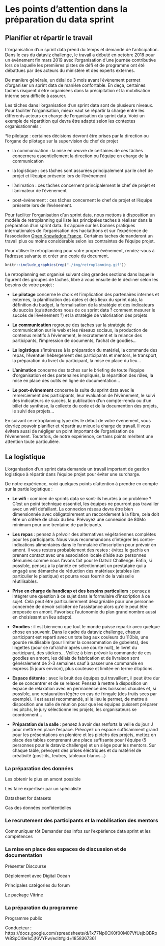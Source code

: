 # Les points d'attention dans la préparation du data sprint {#preparation}

## Planifier et répartir le travail

L'organisation d'un sprint data prend du temps et demande de l'anticipation. Dans le cas du dataviz challenge, le travail a débuté en octobre 2018 pour un évènement fin mars 2019 avec l'organisation d'une journée contributive lors de laquelle les premières pistes de défi et de programme ont été débattues par des acteurs du ministère et des experts externes. 

De manière générale, un délai de 3 mois avant l'évènement permet d'organiser un sprint data de manière confortable. En deça, certaines taches risquent d'être organisées dans la précipitation et la mobilisation interne sera difficile à assurer. 

Les tâches dans l'organisation d'un sprint data sont de plusieurs niveaux. Pour faciliter l'organisation, mieux vaut se répartir la charge entre les différents acteurs en charge de l’organisation du sprint data. Voici un exemple de répartition qui devra être adapté selon les contextes organisationnels : 

*le pilotage : certaines décisions devront être prises par la direction ou l’organe de pilotage sur la supervision du chef de projet

* la communication : la mise en œuvre de certaines de ces tâches concernera essentiellement la direction ou l'équipe en charge de la communication

* la logistique : ces tâches sont assurées principalement par le chef de projet et l’équipe présente lors de l’évènement

* l’animation : ces tâches concernent principalement le chef de projet et l’animateur de l’évènement 

* post-évènement : ces tâches concernent le chef de projet et l’équipe présente lors de l’évènement. 

Pour faciliter l'organisation d'un sprint data, nous mettons à disposition un modèle de retroplanning qui liste les principales taches à réaliser dans la préparation d'un sprint data. Il s'appuie sur les bonnes pratiques internationales de l’organisation des hackathons et sur l’expérience de l’association [Open Knowledge France](okfn.fr). Certaines taches demanderont un travail plus ou moins considérable selon les contraintes de l'équipe projet. 

Pour utiliser le retroplanning pour votre propre évènement, rendez-vous à l'[adresse suivante](https://docs.google.com/spreadsheets/d/13-deckO7z53tQu3dst0gQCh54HAmwPnMDfGiCLNax8M/edit?usp=sharing) et créer une copie du document.  

```r
knitr::include_graphics(rep("./img/retroplanning.gif"))
```

Le retroplanning est organisé suivant cinq grandes sections dans laquelle figurent des groupes de taches, libre à vous ensuite de le décliner selon les besoins de votre projet :  

* **Le pilotage** concerne le choix et l'implication des partenaires internes et externes, la planification des dates et des lieux du sprint data, la définition du budget, la formalisation de la stratégie et des indicateurs du succès (qu'attendons nous de ce sprint data ? comment mesurer le succès de l'évènement ?) et la stratégie de valorisation des projets

* **La communication** regroupe des taches sur la stratégie de communication sur le web et les réseaux sociaux, la production de contenus relatifs à l'évènement, le recrutement et la relance des participants, l'impression de documents, l'achat de goodies…

* **La logistique** s'intéresse à la préparation du matériel, la commande des repas, l'éventuel hébergement des participants et mentors, le transport, la préparation du livret du participant, la mise en place du lieu…

* **L'animation** concerne des taches sur le briefing de toute l'équipe d'organisation et des partenaires impliqués, la répartition des rôles, la mise en place des outils en ligne de documentation…

* **Le post-évènement** concerne la suite du sprint data avec le remerciement des participants, leur évaluation de l'évènement, le suivi des indicateurs de succès, la publication d'un compte-rendu ou d'un billet de synthèse, la collecte du code et de la documention des projets, le suivi des projets…

En suivant ce retroplanning type dès le début de votre évènement, vous devriez pouvoir planifier et répartir au mieux la charge de travail. Il vous évitera aussi de négliger un point important de l'organisation de l'évènement. Toutefois, de notre expérience, certains points méritent une attention toute particulière. 
		

## La logistique

L'organisation d'un sprint data demande un travail important de gestion logistique à répartir dans l'équipe projet pour éviter une surcharge.

De notre expérience, voici quelques points d'attention à prendre en compte sur la partie logistique :

* **Le wifi** : combien de sprints data se sont-ils heurtés à ce problème ? C'est un point technique essentiel, les équipes ne pourront pas travailler avec un wifi défaillant. La connexion réseau devra être bien dimensionnée avec obligatoirement un raccordement à la fibre, cela doit être un critère de choix du lieu. Prévoyez une connexion de 80Mo minimum pour une trentaine de participants. 

* **Les repas** : pensez à prévoir des alternatives végétariennes complètes pour les participants. Nous vous recommandons d'intégrer les contre-indications alimentaires dans le formulaire d'inscription pour prévoir en amont. Il vous restera probablement des restes : évitez le gachis en prenant contact avec une association locale d'aide aux personnes démunies comme nous l'avons fait pour le Datviz Challenge. Enfin, si possible, pensez à la planète en sélectionnant un prestataire qui a engagé une démarche de réduction des matériaux jetables (en particulier le plastique) et pourra vous fournir de la vaisselle réutilisables.

* **Prise en charge du handicap et des besoins particuliers** : pensez à intégrer une question  à ce sujet dans le formulaire d'inscription à ce sujet. Cela peut être particulièrement désagréable pour une personne concernée de devoir soliciter de l'assistance alors qu'elle peut être proposée en amont. Favorisez l'autonomie du plan grand nombre aussi en choisissant un lieu adapté. 

* **Goodies** : il est bienvenu que tout le monde puisse repartir avec quelque chose en souvenir. Dans le cadre du dataviz challenge, chaque participant est reparti avec un tote bag aux couleurs du 110bis, une gourde réutilisable (pour limiter la consommation de gobelets), des lingettes (pour se rafraîchir après une courte nuit), le livret du participant, des stickers… Veillez à bien prévoir la commande de ces goodies en amont, les délais de fabrication et de livraison sont généralement de 2-3 semaines sauf à passer une commande en express (5 jours environ), plus couteuse et limitée en terme d'options.

* **Espace détente** : avec le bruit des équipes qui travaillent, il peut être dur de se concentrer et de se relaxer. Pensez à mettre à disposition un espace de relaxation avec en permanence des boissons chaudes et, si possible, une restauration légère en cas de fringale (des fruits secs par exemple). Il est aussi recommandé, si le lieu le permet, de mettre à disposition une salle de réunion pour que les équipes puissent préparer les pitchs, le jury sélectionne les projets, les organisateurs se coordonnent…

* **Préparation de la salle** : pensez à avoir des renforts la veille du jour J pour mettre en place l'espace. Prévoyez un espace suffisamment grand pour les présentations en plenière et les pictchs des projets, mettez en place des tables comprenant une place suffisante pour l'équipe (5 personnes pour le dataviz challenge) et un siège pour les mentors. Sur chaque table, prévoyez des prises éléctriques et du matériel de créativité (post-its, feutres, tableaux blancs…)



### La préparation des données
Les obtenir le plus en amont possible

Les faire expertiser par un spécialiste

Datasheet for datasets

Cas des données confidentielles


### Le recrutement des participants et la mobilisation des mentors

Communiquer tôt
Demander des infos sur l'expérience data sprint et les compétences 


### La mise en place des espaces de discussion et de documentation

Présenter Discourse

Déploiement avec Digital Ocean

Principales catégories du forum

Le package Vitrine

### La préparation du programme

Programme public 

Conducteur : https://docs.google.com/spreadsheets/d/1x77Np6CK0f00M07VfUsjbQBRpW8SpClGe1s5jf6VYFw/edit#gid=1858367361

